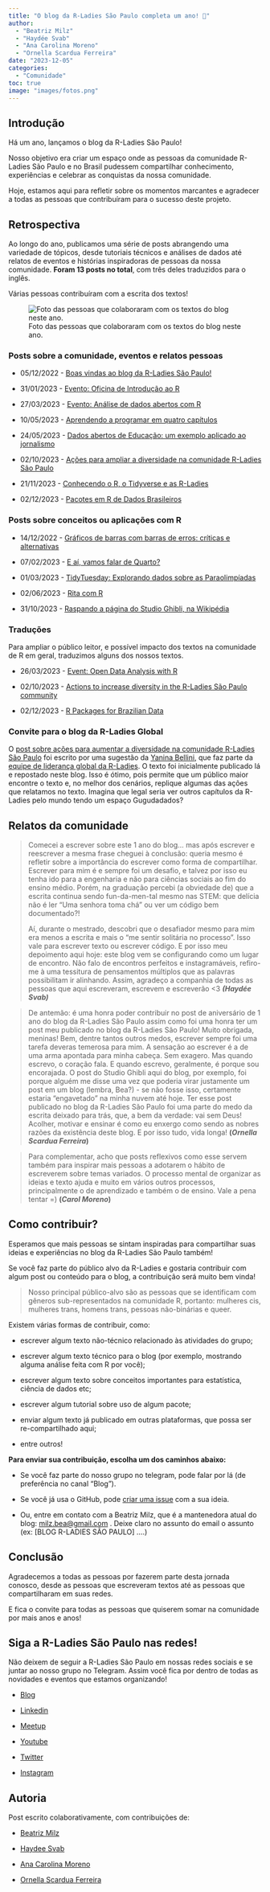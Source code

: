 ```yaml
---
title: "O blog da R-Ladies São Paulo completa um ano! 🎉"
author: 
  - "Beatriz Milz"
  - "Haydée Svab"
  - "Ana Carolina Moreno"
  - "Ornella Scardua Ferreira"  
date: "2023-12-05"
categories: 
  - "Comunidade"
toc: true 
image: "images/fotos.png" 
---
```


## Introdução

Há um ano, lançamos o blog da R-Ladies São Paulo!

Nosso objetivo era criar um espaço onde as pessoas da comunidade R-Ladies São Paulo e no Brasil pudessem compartilhar conhecimento, experiências e celebrar as conquistas da nossa comunidade.

Hoje, estamos aqui para refletir sobre os momentos marcantes e agradecer a todas as pessoas que contribuíram para o sucesso deste projeto.

## Retrospectiva

Ao longo do ano, publicamos uma série de posts abrangendo uma variedade de tópicos, desde tutoriais técnicos e análises de dados até relatos de eventos e histórias inspiradoras de pessoas da nossa comunidade. **Foram 13 posts no total**, com três deles traduzidos para o inglês.

Várias pessoas contribuíram com a escrita dos textos!

![Foto das pessoas que colaboraram com os textos do blog neste ano.](images/fotos.png)

### Posts sobre a comunidade, eventos e relatos pessoas

-   05/12/2022 - [Boas vindas ao blog da R-Ladies São Paulo!](https://rladies-sp.org/posts/2022-12-boas-vindas-ao-blog/)

-   31/01/2023 - [Evento: Oficina de Introdução ao R](https://rladies-sp.org/posts/2023-01-evento-oficina-intro-R/)

-   27/03/2023 - [Evento: Análise de dados abertos com R](https://rladies-sp.org/posts/2023-03-evento-open-data-day/)

-   10/05/2023 - [Aprendendo a programar em quatro capítulos](https://rladies-sp.org/posts/2023-05-aprendendo-carol-moreno/)

-   24/05/2023 - [Dados abertos de Educação: um exemplo aplicado ao jornalismo](https://rladies-sp.org/posts/2023-05-open-data-day-educacao/)

-   02/10/2023 - [Ações para ampliar a diversidade na comunidade R-Ladies São Paulo](https://rladies-sp.org/posts/2023-06-05-increasing-diversity-sao-paulo/)

-   21/11/2023 - [Conhecendo o R, o Tidyverse e as R-Ladies](https://rladies-sp.org/posts/2023-11-evento-intro-r/)

-   02/12/2023 - [Pacotes em R de Dados Brasileiros](https://rladies-sp.org/posts/2023-12-evento-pacotes/)

### Posts sobre conceitos ou aplicações com R

-   14/12/2022 - [Gráficos de barras com barras de erros: críticas e alternativas](https://rladies-sp.org/posts/2022-12-graficos-dinamite/)

-   07/02/2023 - [E aí, vamos falar de Quarto?](https://rladies-sp.org/posts/2023-02-tutorial-quarto/)

-   01/03/2023 - [TidyTuesday: Explorando dados sobre as Paraolimpíadas](https://rladies-sp.org/posts/2023-03-tidytuesday-paraolimpiadas/)

-   02/06/2023 - [Rita com R](https://rladies-sp.org/posts/2023-06-rita-com-r/)

-   31/10/2023 - [Raspando a página do Studio Ghibli, na Wikipédia](https://rladies-sp.org/posts/2023-10-ws-ghibli/)

### Traduções

Para ampliar o público leitor, e possível impacto dos textos na comunidade de R em geral, traduzimos alguns dos nossos textos.

-   26/03/2023 - [Event: Open Data Analysis with R](https://rladies-sp.org/posts/2023-03-evento-open-data-day/english.html)

-   02/10/2023 - [Actions to increase diversity in the R-Ladies São Paulo community](https://rladies-sp.org/posts/2023-06-05-increasing-diversity-sao-paulo/english.html)

-   02/12/2023 - [R Packages for Brazilian Data](https://rladies-sp.org/posts/2023-12-evento-pacotes/english.html)

### Convite para o blog da R-Ladies Global

O [post sobre ações para aumentar a diversidade na comunidade R-Ladies São Paulo](https://rladies.org/blog/2023-06-05-increasing-diversity-sao-paulo/) foi escrito por uma sugestão da [Yanina Bellini](https://www.linkedin.com/in/yabellini/?originalSubdomain=ar), que faz parte da [equipe de liderança global da R-Ladies](https://rladies.org). O texto foi inicialmente publicado lá e repostado neste blog. Isso é ótimo, pois permite que um público maior encontre o texto e, no melhor dos cenários, replique algumas das ações que relatamos no texto. Imagina que legal seria ver outros capítulos da R-Ladies pelo mundo tendo um espaço Gugudadados?

## Relatos da comunidade

> Comecei a escrever sobre este 1 ano do blog... mas após escrever e reescrever a mesma frase cheguei à conclusão: queria mesmo é refletir sobre a importância do escrever como forma de compartilhar. Escrever para mim é e sempre foi um desafio, e talvez por isso eu tenha ido para a engenharia e não para ciências sociais ao fim do ensino médio. Porém, na graduação percebi (a obviedade de) que a escrita continua sendo fun-da-men-tal mesmo nas STEM: que delícia não é ler "Uma senhora toma chá" ou ver um código bem documentado?!
>
> Aí, durante o mestrado, descobri que o desafiador mesmo para mim era menos a escrita e mais o "me sentir solitária no processo". Isso vale para escrever texto ou escrever código. E por isso meu depoimento aqui hoje: este blog vem se configurando como um lugar de encontro. Não falo de encontros perfeitos e instagramáveis, refiro-me à uma tessitura de pensamentos múltiplos que as palavras possibilitam ir alinhando. Assim, agradeço a companhia de todas as pessoas que aqui escreveram, escrevem e escreverão \<3 ***(Haydée Svab)***

> De antemão: é uma honra poder contribuir no post de aniversário de 1 ano do blog da R-Ladies São Paulo assim como foi uma honra ter um post meu publicado no blog da R-Ladies São Paulo! Muito obrigada, meninas! Bem, dentre tantos outros medos, escrever sempre foi uma tarefa deveras temerosa para mim. A sensação ao escrever é a de uma arma apontada para minha cabeça. Sem exagero. Mas quando escrevo, o coração fala. E quando escrevo, geralmente, é porque sou encorajada. O post do Studio Ghibli aqui do blog, por exemplo, foi porque alguém me disse uma vez que poderia virar justamente um post em um blog (lembra, Bea?) - se não fosse isso, certamente estaria "engavetado" na minha nuvem até hoje. Ter esse post publicado no blog da R-Ladies São Paulo foi uma parte do medo da escrita deixado para trás, que, a bem da verdade: vai sem Deus! Acolher, motivar e ensinar é como eu enxergo como sendo as nobres razões da existência deste blog. E por isso tudo, vida longa! **(*Ornella Scardua Ferreira*)**

> Para complementar, acho que posts reflexivos como esse servem também para inspirar mais pessoas a adotarem o hábito de escreverem sobre temas variados. O processo mental de organizar as ideias e texto ajuda e muito em vários outros processos, principalmente o de aprendizado e também o de ensino. Vale a pena tentar =) **(*Carol Moreno*)**

## Como contribuir?

Esperamos que mais pessoas se sintam inspiradas para compartilhar suas ideias e experiências no blog da R-Ladies São Paulo também! 

Se você faz parte do público alvo da R-Ladies e gostaria contribuir com algum post ou conteúdo para o blog, a contribuição será muito bem vinda!

> Nosso principal público-alvo são as pessoas que se identificam com gêneros sub-representados na comunidade R, portanto: mulheres cis, mulheres trans, homens trans, pessoas não-binárias e queer.

Existem várias formas de contribuir, como:

-   escrever algum texto não-técnico relacionado às atividades do grupo;

-   escrever algum texto técnico para o blog (por exemplo, mostrando alguma análise feita com R por você);

-   escrever algum texto sobre conceitos importantes para estatística, ciência de dados etc;

-   escrever algum tutorial sobre uso de algum pacote;

-   enviar algum texto já publicado em outras plataformas, que possa ser re-compartilhado aqui;

-   entre outros!

**Para enviar sua contribuição, escolha um dos caminhos abaixo:**

-   Se você faz parte do nosso grupo no telegram, pode falar por lá (de preferência no canal "Blog").

-   Se você já usa o GitHub, pode [criar uma issue](https://github.com/R-Ladies-Sao-Paulo/blog/issues) com a sua ideia.

-   Ou, entre em contato com a Beatriz Milz, que é a mantenedora atual do blog: [milz.bea\@gmail.com](mailto:milz.bea@gmail.com) . Deixe claro no assunto do email o assunto (ex: \[BLOG R-LADIES SÃO PAULO\] ....)

## Conclusão

Agradecemos a todas as pessoas por fazerem parte desta jornada conosco, desde as pessoas que escreveram textos até as pessoas que compartilharam em suas redes.

E fica o convite para todas as pessoas que quiserem somar na comunidade por mais anos e anos!

## Siga a R-Ladies São Paulo nas redes!

Não deixem de seguir a R-Ladies São Paulo em nossas redes sociais e se juntar ao nosso grupo no Telegram. Assim você fica por dentro de todas as novidades e eventos que estamos organizando!

-   [Blog](https://rladies-sp.org/)

-   [Linkedin](https://www.linkedin.com/company/r-ladies-sao-paulo/)

-   [Meetup](https://www.meetup.com/rladies-sao-paulo/)

-   [Youtube](https://www.youtube.com/c/RLadiesS%C3%A3oPaulo)

-   [Twitter](https://twitter.com/RLadiesSaoPaulo)

-   [Instagram](https://instagram.com/rladiessaopaulo)

## Autoria

Post escrito colaborativamente, com contribuições de:

-   [Beatriz Milz](https://www.linkedin.com/in/beatrizmilz/)

-   [Haydee Svab](https://www.linkedin.com/in/hsvab/)

-   [Ana Carolina Moreno](https://www.linkedin.com/in/anacarolinamoreno/)

-   [Ornella Scardua Ferreira](http://lattes.cnpq.br/7897610509758219)

